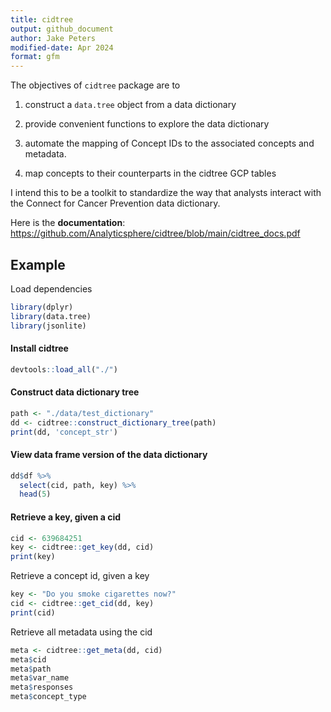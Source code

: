 ```yaml
---
title: cidtree
output: github_document
author: Jake Peters
modified-date: Apr 2024
format: gfm
---
```


<!-- README.md is generated from README.Rmd. Please edit that file -->

The objectives of `cidtree` package are to

1.  construct a `data.tree` object from a data dictionary

2.  provide convenient functions to explore the data dictionary

3.  automate the mapping of Concept IDs to the associated concepts and metadata.

4.  map concepts to their counterparts in the cidtree GCP tables

I intend this to be a toolkit to standardize the way that analysts interact with the Connect for Cancer Prevention data dictionary.

Here is the **documentation**: <https://github.com/Analyticsphere/cidtree/blob/main/cidtree_docs.pdf>

## Example 

Load dependencies

```r
library(dplyr)
library(data.tree)
library(jsonlite)
```

#### Install cidtree

```r
devtools::load_all("./")
```

<!-- Install cidtree from github -->

<!-- ```{r, echo=TRUE, include=TRUE} -->

<!-- ``` -->

#### Construct data dictionary tree

```r
path <- "./data/test_dictionary"
dd <- cidtree::construct_dictionary_tree(path)
print(dd, 'concept_str')
```

#### View data frame version of the data dictionary

```r

dd$df %>% 
  select(cid, path, key) %>%
  head(5)
```

#### Retrieve a key, given a cid

```r
cid <- 639684251
key <- cidtree::get_key(dd, cid)
print(key)
```

Retrieve a concept id, given a key

```r
key <- "Do you smoke cigarettes now?"
cid <- cidtree::get_cid(dd, key)
print(cid)
```

Retrieve all metadata using the cid

```r
meta <- cidtree::get_meta(dd, cid)
meta$cid
meta$path
meta$var_name
meta$responses
meta$concept_type
```
